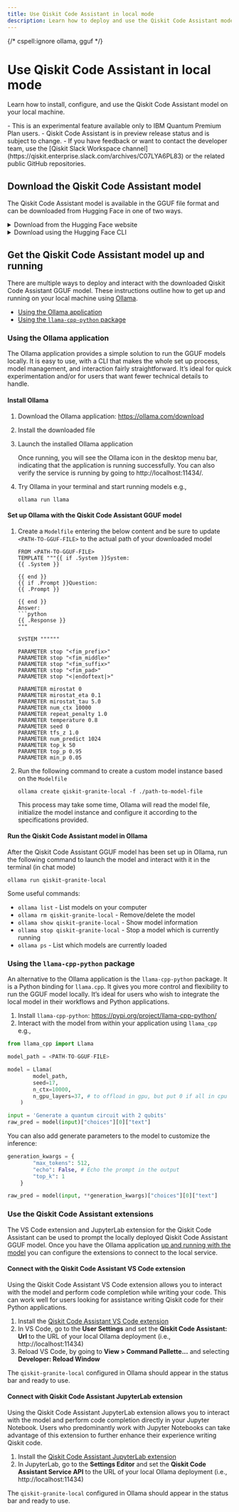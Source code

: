 ```yaml
---
title: Use Qiskit Code Assistant in local mode
description: Learn how to deploy and use the Qiskit Code Assistant model locally.
---
```


{/* cspell:ignore ollama, gguf */}

# Use Qiskit Code Assistant in local mode

Learn how to install, configure, and use the Qiskit Code Assistant model on your local machine.

<Admonition type="note" title="Notes">
    - This is an experimental feature available only to IBM Quantum Premium Plan users.
    - Qiskit Code Assistant is in preview release status and is subject to change.
    - If you have feedback or want to contact the developer team, use the [Qiskit Slack Workspace channel](https://qiskit.enterprise.slack.com/archives/C07LYA6PL83) or the related public GitHub repositories.
</Admonition>

## Download the Qiskit Code Assistant model

The Qiskit Code Assistant model is available in the <DefinitionTooltip definition="GGUF is a binary format that is designed for fast loading and saving of models, and for ease of reading.">GGUF file format</DefinitionTooltip> and can be downloaded from Hugging Face in one of two ways.

<details>

<summary>Download from the Hugging Face website</summary>

Follow these steps to download the Qiskit Code Assistant GGUF model from the Hugging Face website:

1. Navigate to the IBM granite model page: https://huggingface.co/ibm-granite
1. Select the Granite Qiskit code assistant GGUF model
1. Go to the Files and Versions tab and download the GGUF model

</details>


<details>

<summary>Download using the Hugging Face CLI</summary>

To download the Qiskit Code Assistant GGUF model using the Hugging Face CLI follow these steps:

1. Install the Hugging Face CLI: https://huggingface.co/docs/huggingface_hub/main/en/guides/cli
1. Login to your Hugging Face account

    ```
    huggingface-cli login
    ```

1. Download the Qiskit Code Assistant GGUF model

    ```
    huggingface-cli download <HF REPO NAME> <GGUF PATH> --local-dir <LOCAL PATH>
    ```

</details>


## Get the Qiskit Code Assistant model up and running

There are multiple ways to deploy and interact with the downloaded Qiskit Code Assistant GGUF model. These instructions outline how to get up and running on your local machine using [Ollama](https://ollama.com).

- [Using the Ollama application](#using-the-ollama-application)
- [Using the `llama-cpp-python` package](#using-the-llama-cpp-python-package)

### Using the Ollama application

The Ollama application provides a simple solution to run the GGUF models locally. It is easy to use, with a CLI that makes the whole set up process, model management, and interaction fairly straightforward. It’s ideal for quick experimentation and/or for users that want fewer technical details to handle.

#### Install Ollama

1. Download the Ollama application: https://ollama.com/download
1. Install the downloaded file
1. Launch the installed Ollama application

    <Admonition type="info">Once running, you will see the Ollama icon in the desktop menu bar, indicating that the application is running successfully. You can also verify the service is running by going to http://localhost:11434/.</Admonition>

1. Try Ollama in your terminal and start running models e.g.,

    ```
    ollama run llama
    ```

#### Set up Ollama with the Qiskit Code Assistant GGUF model

1. Create a `Modelfile` entering the below content and be sure to update `<PATH-TO-GGUF-FILE>` to the actual path of your downloaded model

    ```
    FROM <PATH-TO-GGUF-FILE>
    TEMPLATE """{{ if .System }}System:
    {{ .System }}

    {{ end }}
    {{ if .Prompt }}Question:
    {{ .Prompt }}

    {{ end }}
    Answer:
    ```python
    {{ .Response }}
    """

    SYSTEM """"""

    PARAMETER stop "<fim_prefix>"
    PARAMETER stop "<fim_middle>"
    PARAMETER stop "<fim_suffix>"
    PARAMETER stop "<fim_pad>"
    PARAMETER stop "<|endoftext|>"

    PARAMETER mirostat 0
    PARAMETER mirostat_eta 0.1
    PARAMETER mirostat_tau 5.0
    PARAMETER num_ctx 10000
    PARAMETER repeat_penalty 1.0
    PARAMETER temperature 0.8
    PARAMETER seed 0
    PARAMETER tfs_z 1.0
    PARAMETER num_predict 1024
    PARAMETER top_k 50
    PARAMETER top_p 0.95
    PARAMETER min_p 0.05
    ```

1. Run the following command to create a custom model instance based on the `Modelfile`

    ```
    ollama create qiskit-granite-local -f ./path-to-model-file
    ```

    <Admonition type="note">This process may take some time, Ollama will read the model file, initialize the model instance and configure it according to the specifications provided.</Admonition>


#### Run the Qiskit Code Assistant model in Ollama

After the Qiskit Code Assistant GGUF model has been set up in Ollama, run the following command to launch the model and interact with it in the terminal (in chat mode)

```
ollama run qiskit-granite-local
```

Some useful commands:

- `ollama list` - List models on your computer
- `ollama rm qiskit-granite-local` - Remove/delete the model
- `ollama show qiskit-granite-local` - Show model information
- `ollama stop qiskit-granite-local` - Stop a model which is currently running
- `ollama ps` - List which models are currently loaded

### Using the `llama-cpp-python` package

An alternative to the Ollama application is the `llama-cpp-python` package. It is a Python binding for `llama.cpp`. It gives you more control and flexibility to run the GGUF model locally. It’s ideal for users who wish to integrate the local model in their workflows and Python applications.

1. Install `llama-cpp-python`: https://pypi.org/project/llama-cpp-python/
1. Interact with the model from within your application using `llama_cpp` e.g.,

```python
from llama_cpp import Llama

model_path = <PATH-TO-GGUF-FILE>

model = Llama(
        model_path, 
        seed=17, 
        n_ctx=10000,
        n_gpu_layers=37, # to offload in gpu, but put 0 if all in cpu
    )

input = 'Generate a quantum circuit with 2 qubits'
raw_pred = model(input)["choices"][0]["text"]
```

You can also add generate parameters to the model to customize the inference:

```python
generation_kwargs = {
        "max_tokens": 512,
        "echo": False, # Echo the prompt in the output
        "top_k": 1
    }

raw_pred = model(input, **generation_kwargs)["choices"][0]["text"]
```

### Use the Qiskit Code Assistant extensions

The VS Code extension and JupyterLab extension for the Qiskit Code Assistant can be used to prompt the locally deployed Qiskit Code Assistant GGUF model. Once you have the Ollama application [up and running with the model](#using-the-ollama-application) you can configure the extensions to connect to the local service.


#### Connect with the Qiskit Code Assistant VS Code extension

Using the Qiskit Code Assistant VS Code extension allows you to interact with the model and perform code completion while writing your code. This can work well for users looking for assistance writing Qiskit code for their Python applications.

1. Install the [Qiskit Code Assistant VS Code extension](/guides/qiskit-code-assistant-vscode)
1. In VS Code, go to the **User Settings** and set the **Qiskit Code Assistant: Url** to the URL of your local Ollama deployment (i.e., http://localhost:11434)
1. Reload VS Code, by going to **View > Command Pallette...** and selecting **Developer: Reload Window**

The `qiskit-granite-local` configured in Ollama should appear in the status bar and ready to use.

#### Connect with Qiskit Code Assistant JupyterLab extension

Using the Qiskit Code Assistant JupyterLab extension allows you to interact with the model and perform code completion directly in your Jupyter Notebook. Users who predominantly work with Jupyter Notebooks can take advantage of this extension to further enhance their experience writing Qiskit code.

1. Install the [Qiskit Code Assistant JupyterLab extension](/guides/qiskit-code-assistant-jupyterlab)
1. In JupyterLab, go to the **Settings Editor** and set the **Qiskit Code Assistant Service API** to the URL of your local Ollama deployment (i.e., http://localhost:11434)

The `qiskit-granite-local` configured in Ollama should appear in the status bar and ready to use.
